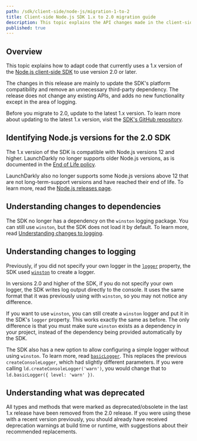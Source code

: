 ```yaml
---
path: /sdk/client-side/node-js/migration-1-to-2
title: Client-side Node.js SDK 1.x to 2.0 migration guide
description: This topic explains the API changes made in the client-side Node.js SDK 2 release and how to migrate to that version.
published: true
---
```


## Overview

This topic explains how to adapt code that currently uses a 1.x version of the [Node.js client-side SDK](/sdk/client-side/node-js) to use version 2.0 or later.

The changes in this release are mainly to update the SDK's platform compatibility and remove an unnecessary third-party dependency. The release does not change any existing APIs, and adds no new functionality except in the area of logging.

Before you migrate to 2.0, update to the latest 1.x version. To learn more about updating to the latest 1.x version, visit the [SDK's GitHub repository](https://github.com/launchdarkly/node-client-sdk/releases).

## Identifying Node.js versions for the 2.0 SDK

The 1.x version of the SDK is compatible with Node.js versions 12 and higher. LaunchDarkly no longer supports older Node.js versions, as is documented in the [End of Life policy](https://launchdarkly.com/policies/end-of-life-policy/).

LaunchDarkly also no longer supports some Node.js versions above 12 that are not long-term-support versions and have reached their end of life. To learn more, read the [Node.js releases page](https://nodejs.org/en/about/releases/).

## Understanding changes to dependencies

The SDK no longer has a dependency on the `winston` logging package. You can still use `winston`, but the SDK does not load it by default. To learn more, read [Understanding changes to logging](#understanding-changes-to-logging).

## Understanding changes to logging

Previously, if you did not specify your own logger in the [`logger`](https://launchdarkly.github.io/node-client-sdk/interfaces/_launchdarkly_node_client_sdk_.ldoptions.html#logger) property, the SDK used [`winston`](https://www.npmjs.com/package/winston) to create a logger.

In versions 2.0 and higher of the SDK, if you do not specify your own logger, the SDK writes log output directly to the console. It uses the same format that it was previously using with `winston`, so you may not notice any difference.

If you want to use `winston`, you can still create a `winston` logger and put it in the SDK's `logger` property. This works exactly the same as before. The only difference is that you must make sure `winston` exists as a dependency in your project, instead of the dependency being provided automatically by the SDK.

The SDK also has a new option to allow configuring a simple logger without using `winston`. To learn more, read [`basicLogger`](https://launchdarkly.github.io/node-client-sdk/index.html#basiclogger). This replaces the previous `createConsoleLogger`, which had slightly different parameters. If you were calling `ld.createConsoleLogger('warn')`, you would change that to `ld.basicLogger({ level: 'warn' })`.

## Understanding what was deprecated

All types and methods that were marked as deprecated/obsolete in the last 1.x release have been removed from the 2.0 release. If you were using these with a recent version previously, you should already have received deprecation warnings at build time or runtime, with suggestions about their recommended replacements.

